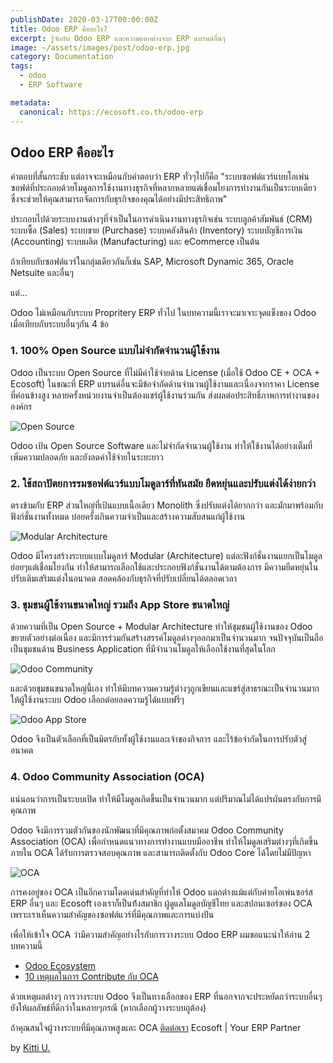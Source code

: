 ```yaml
---
publishDate: 2020-03-17T00:00:00Z
title: Odoo ERP คืออะไร?
excerpt: รู้จักกับ Odoo ERP และความแตกต่างจาก ERP แบรนด์อื่นๆ
image: ~/assets/images/post/odoo-erp.jpg
category: Documentation
tags:
  - odoo
  - ERP Software

metadata:
  canonical: https://ecosoft.co.th/odoo-erp
---
```


## Odoo ERP คืออะไร

คำตอบที่สั้นกระชับ แต่อาจจะเหมือนกับคำตอบว่า ERP ทั่วๆไปก็คือ "ระบบซอฟต์แวร์แบบโอเพ่นซอฟต์ที่ประกอบด้วยโมดูลการใช้งานทางธุรกิจที่หลากหลายแต่เชื่อมโยงการทำงานกันเป็นระบบเดียว ซึ่งจะช่วยให้คุณสามารถจัดการกับธุรกิจของคุณได้อย่างมีประสิทธิภาพ"

ประกอบไปด้วยระบบงานต่างๆที่จำเป็นในการดำเนินงานทางธุรกิจเช่น ระบบลูกค้าสัมพันธ์ (CRM) ระบบซื้อ (Sales) ระบบขาย (Purchase) ระบบคลังสินค้า (Inventory) ระบบบัญชีการเงิน (Accounting) ระบบผลิต (Manufacturing) และ eCommerce เป็นต้น

ถ้าเทียบกับซอฟต์แวร์ในกลุ่มเดียวกันก็เช่น SAP, Microsoft Dynamic 365, Oracle Netsuite และอื่นๆ

แต่...

Odoo ไม่เหมือนกับระบบ Propritery ERP ทั่วไป ในบทความนี้เราจะมาเจาะจุดแข็งของ Odoo เมื่อเทียบกับระบบอื่นๆกัน 4 ข้อ

### 1. 100% Open Source แบบไม่จำกัดจำนวนผู้ใช้งาน

Odoo เป็นระบบ Open Source ที่ไม่มีค่าใช้จ่ายด้าน License (เมื่อใช้ Odoo CE + OCA + Ecosoft) ในขณะที่ ERP แบรนด์อื่นจะมีข้อจำกัดด้านจำนวนผู้ใช้งานและเนื่องจากราคา License ที่ค่อนข้างสูง หลายครั้งหน่วยงานจำเป็นต้องแชร์ผู้ใช้งานร่วมกัน ส่งผลต่อประสิทธิ์ภาพการทำงานขององค์กร

![Open Source](~/assets/images/post/odoo-erp-0.jpg)

Odoo เป้น Open Source Software และไม่จำกัดจำนวนผู้ใช้งาน ทำให้ใช้งานได้อย่างเต็มที่ เพิ่มความปลอดภัย และยังลดค่าใช้จ่ายในระยะยาว

### 2. ใช้สถาปัตยการรมซอฟต์แวร์แบบโมดูลาร์ที่ทันสมัย ยืดหยุ่นและปรับแต่งได้ง่ายกว่า

ตรงข้ามกับ ERP ส่วนใหญ่ที่เป้นแบบเนื้อเดียว Monolith ซึ่งปรับแต่งได้ยากกว่า และมักมาพร้อมกับฟังก์ชั่นงานทั้งหมด บ่อยครั้งเกินความจำเป็นและสร้างความสับสนแก่ผู้ใช้งาน

![Modular Architecture](~/assets/images/post/odoo-erp-1.png)

Odoo มีโครงสร้างระบบแบบโมดูลาร์ Modular (Architecture) แต่ละฟังก์ชั่นงานแยกเป็นโมดูลย่อยๆแต่เชื่อมโยงกัน ทำให้สามารถเลือกใช้และประกอบฟังก์ชั่นงานได้ตามต้องการ มีความยืดหยุ่นในปรับเติมเสริมแต่งในอนาคต สอดคล้องกับธุรกิจที่ปรับเปลี่ยนได้ตลอดเวลา

### 3. ชุมชนผู้ใช้งานขนาดใหญ่ รวมถึง App Store ขนาดใหญ่

ด้วยความที่เป็น Open Source + Modular Architecture ทำให้ชุมชนผู้ใช้งานของ Odoo ขยายตัวอย่างต่อเนื่อง และมีการร่วมกันสร้างสรรค์โมดูลต่างๆออกมาเป็นจำนวนมาก จนปัจจุบันเป็นถือเป็นชุมชนด้าน Business Application ที่มีจำนวนโมดูลให้เลือกใช้งานที่สุดในโลก

![Odoo Community](~/assets/images/post/odoo-erp-2.png)

และด้วยชุมชนขนาดใหญ่นี้เอง ทำให้มีบทความความรู้ต่างๆถูกเขียนและแชร์สู่สาธรณะเป็นจำนวนมาก ให้ผู้ใช้งานระบบ Odoo เลือกต่อยอดความรู้ได้แบบฟรีๆ

![Odoo App Store](~/assets/images/post/odoo-erp-3.png)

Odoo จึงเป็นตัวเลือกที่เป็นมิตรกับทั้งผู้ใช้งานและเจ้าของกิจการ และไร้ข้อจำกัดในการปรับตัวสู่อนาคต


### 4. Odoo Community Association (OCA)

แน่นอนว่าการเป็นระบบเปิด ทำให้มีโมดูลเกิดขึ้นเป็นจำนวนมาก แต่ปริมาณไม่ได้แปรผันตรงกับการมีคุณภาพ 

Odoo จึงมีการรวมตัวกันของนักพัฒนาที่มีคุณภาพก่อตั้งสมาคม Odoo Community Association (OCA) เพื่อกำหนดแนวทางการทำงานแบบมืออาชีพ ทำให้โมดูลเสริมต่างๆที่เกิดขึ้นภายใน OCA ได้รับการตรวจสอบคุณภาพ และสามารถติดตั้งกับ Odoo Core ได้โดยไม่มีปัญหา

![OCA](~/assets/images/post/odoo-erp-4.png)

การคงอยู่ของ OCA เป็นอีกความโดดเด่นสำคัญที่ทำให้ Odoo แตกต่างแม้แต่กับค่ายโอเพ่นซอร์ส ERP อื่นๆ และ Ecosoft เองเราก็เป็นท้้งสมาชิก ผู้ดูแลโมดูลบัญชีไทย และสปอนเซอร์ของ OCA เพราะเราเห็นความสำคัญของซอฟต์แวร์ที่มีคุณภาพและการแบ่งปัน


เพื่อให้เข้าใจ OCA ว่ามีความสำคัญอย่างไรกับการวางระบบ Odoo ERP ผมขอแนะนำให้อ่าน 2 บทความนี้

* <a href="/odoo-ecosystem">Odoo Ecosystem</a>
* <a href="/reasons-contribute-odoo-community-association">10 เหตุผลในการ Contribute กับ OCA</a>

ด้วยเหตุผลต่างๆ การวางระบบ Odoo จึงเป็นทางเลือกของ ERP ที่นอกจากจะประหยัดกว่าระบบอื่นๆ ยังให้ผลลัพธ์ที่ดีกว่าในหลายๆกรณี (หากเลือกผู้วางระบบถูต้อง)

ถ้าคุณสนใจผู้วางระบบที่มีคุณภาพสูงและ OCA <a href="/contact">ติดต่อเรา</a> Ecosoft | Your ERP Partner


by <a href="https://twitter.com/kittiup">Kitti U.</a>
